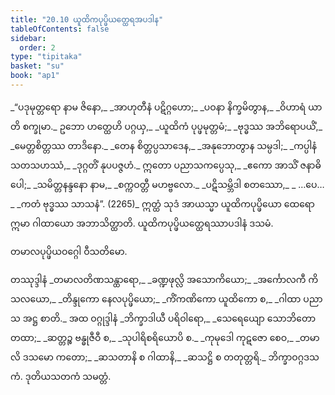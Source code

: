 ```yaml
---
title: "20.10 ယူထိကပုပ္ဖိယတ္ထေရအပဒါန"
tableOfContents: false
sidebar:
  order: 2
type: "tipitaka"
basket: "su"
book: "ap1"
---
```



<DynamicBreadcrumb />

<Division number="53" book="ap1">

<Paragraph number="2736" type="verses" book="ap1">
_“ပဒုမုတ္တရော နာမ ဇိနော,_  
_အာဟုတီနံ ပဋိဂ္ဂဟော;_  
_ပဝနာ နိက္ခမိတွာန,_  
_ဝိဟာရံ ယာတိ စက္ခုမာ._  

</Paragraph>

</Division>
<Division number="54" book="ap1">

<Paragraph number="2737" type="verses" book="ap1">
ဥဘော ဟတ္ထေဟိ ပဂ္ဂယှ,_  
_ယူထိကံ ပုပ္ဖမုတ္တမံ;_  
_ဗုဒ္ဓဿ အဘိရောပယိံ,_  
_မေတ္တစိတ္တဿ တာဒိနော._  

</Paragraph>

</Division>
<Division number="55" book="ap1">

<Paragraph number="2738" type="verses" book="ap1">
_တေန စိတ္တပ္ပသာဒေန,_  
_အနုဘောတွာန သမ္ပဒါ;_  
_ကပ္ပါနံ သတသဟဿံ,_  
_ဒုဂ္ဂတိံ နုပပဇ္ဇဟံ._  

</Paragraph>

</Division>
<Division number="56" book="ap1">

<Paragraph number="2739" type="verses" book="ap1">
ဣတော ပညာသကပ္ပေသု,_  
_ဧကော အာသိံ ဇနာဓိပေါ;_  
_သမိတ္တနန္ဒနော နာမ,_  
_စက္ကဝတ္တီ မဟဗ္ဗလော._  

</Paragraph>

</Division>
<Division number="57" book="ap1">

<Paragraph number="2740" type="verses" book="ap1">
_ပဋိသမ္ဘိဒါ စတဿော,_  
_ …ပေ… _  
_ကတံ ဗုဒ္ဓဿ သာသနံ”. (2265)_  

</Paragraph>

<Paragraph number="2741" book="ap1">
ဣတ္ထံ သုဒံ အာယသ္မာ ယူထိကပုပ္ဖိယော ထေရော ဣမာ ဂါထာယော အဘာသိတ္ထာတိ.

</Paragraph>
</Division>

<Paragraph number="2742" type="center" book="ap1">
ယူထိကပုပ္ဖိယတ္ထေရဿာပဒါနံ ဒသမံ.

  
<Emphasis>တမာလပုပ္ဖိယဝဂ္ဂေါ ဝီသတိမော.</Emphasis>



</Paragraph>

<Paragraph number="2743" type="center" book="ap1">
တဿုဒ္ဒါနံ


</Paragraph>

<Paragraph number="2744" type="verses" book="ap1">
_တမာလတိဏသန္ထာရော,_  
_ခဏ္ဍဖုလ္လိ အသောကိယော;_  
_အင်္ကောလကီ ကိသလယော,_  
_တိန္ဒုကော နေလပုပ္ဖိယော;_  
_ကိံကဏိကော ယူထိကော စ,_  
_ဂါထာ ပညာသ အဋ္ဌ စာတိ._  


</Paragraph>

<Paragraph number="2745" type="center" book="ap1">
အထ ဝဂ္ဂုဒ္ဒါနံ


</Paragraph>

<Paragraph number="2746" type="verses" book="ap1">
_ဘိက္ခာဒါယီ ပရိဝါရော,_  
_သေရေယျော သောဘိတော တထာ;_  
_ဆတ္တဉ္စ ဗန္ဓုဇီဝီ စ,_  
_သုပါရိစရိယောပိ စ._  

</Paragraph>

<Paragraph number="2747" type="verses" book="ap1">
_ကုမုဒေါ ကုဋဇော စေဝ,_  
_တမာလိ ဒသမော ကတော;_  
_ဆသတာနိ စ ဂါထာနိ,_  
_ဆသဋ္ဌိ စ တတုတ္တရိ._  


</Paragraph>

<Paragraph number="2748" type="center" book="ap1">
ဘိက္ခာဝဂ္ဂဒသကံ.



</Paragraph>

<Paragraph number="2749" type="center" book="ap1">
ဒုတိယသတကံ သမတ္တံ.
</Paragraph>